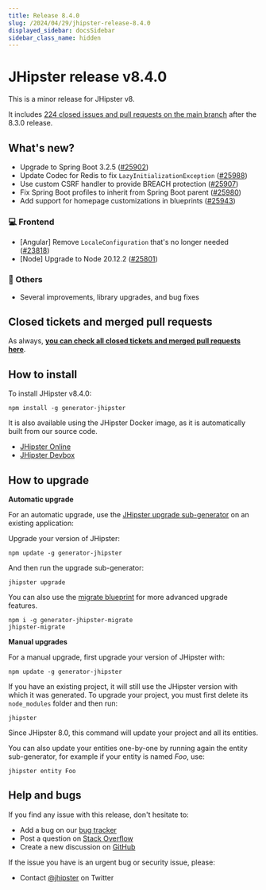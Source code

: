 ```yaml
---
title: Release 8.4.0
slug: /2024/04/29/jhipster-release-8.4.0
displayed_sidebar: docsSidebar
sidebar_class_name: hidden
---
```


# JHipster release v8.4.0

This is a minor release for JHipster v8. 

It includes [224 closed issues and pull requests on the main branch](https://github.com/jhipster/generator-jhipster/issues?q=is:closed+milestone:8.4.0) after the 8.3.0 release.

## What's new?

- Upgrade to Spring Boot 3.2.5 ([#25902](https://github.com/jhipster/generator-jhipster/pull/25902))
- Update Codec for Redis to fix `LazyInitializationException` ([#25988](https://github.com/jhipster/generator-jhipster/pull/25988))
- Use custom CSRF handler to provide BREACH protection ([#25907](https://github.com/jhipster/generator-jhipster/pull/25907))
- Fix Spring Boot profiles to inherit from Spring Boot parent ([#25980](https://github.com/jhipster/generator-jhipster/pull/25980))
- Add support for homepage customizations in blueprints ([#25943](https://github.com/jhipster/generator-jhipster/pull/25943))

### :computer: Frontend

- [Angular] Remove `LocaleConfiguration` that's no longer needed ([#23818](https://github.com/jhipster/generator-jhipster/pull/23818))
- [Node] Upgrade to Node 20.12.2 ([#25801](https://github.com/jhipster/generator-jhipster/pull/25801))

### :scroll: Others

- Several improvements, library upgrades, and bug fixes

## Closed tickets and merged pull requests

As always, **[you can check all closed tickets and merged pull requests here](https://github.com/jhipster/generator-jhipster/issues?q=is:closed+milestone:8.4.0)**.

## How to install

To install JHipster v8.4.0:

    npm install -g generator-jhipster

It is also available using the JHipster Docker image, as it is automatically built from our source code.

- [JHipster Online](https://start.jhipster.tech)
- [JHipster Devbox](https://github.com/jhipster/jhipster-devbox)

## How to upgrade

**Automatic upgrade**

For an automatic upgrade, use the [JHipster upgrade sub-generator](/upgrading-an-application/) on an existing application:

Upgrade your version of JHipster:

```
npm update -g generator-jhipster
```

And then run the upgrade sub-generator:

```
jhipster upgrade
```

You can also use the [migrate blueprint](https://github.com/jhipster/generator-jhipster-migrate) for more advanced upgrade features. 

```
npm i -g generator-jhipster-migrate
jhipster-migrate
```

**Manual upgrades**

For a manual upgrade, first upgrade your version of JHipster with:

```
npm update -g generator-jhipster
```

If you have an existing project, it will still use the JHipster version with which it was generated.
To upgrade your project, you must first delete its `node_modules` folder and then run:

```
jhipster
```

Since JHipster 8.0, this command will update your project and all its entities. 

You can also update your entities one-by-one by running again the entity sub-generator, for example if your entity is named _Foo_, use:

```
jhipster entity Foo
```

## Help and bugs

If you find any issue with this release, don't hesitate to:

- Add a bug on our [bug tracker](https://github.com/jhipster/generator-jhipster/issues?state=open)
- Post a question on [Stack Overflow](http://stackoverflow.com/tags/jhipster/info)
- Create a new discussion on [GitHub](https://github.com/jhipster/generator-jhipster/discussions)

If the issue you have is an urgent bug or security issue, please:

- Contact [@jhipster](https://twitter.com/jhipster) on Twitter
